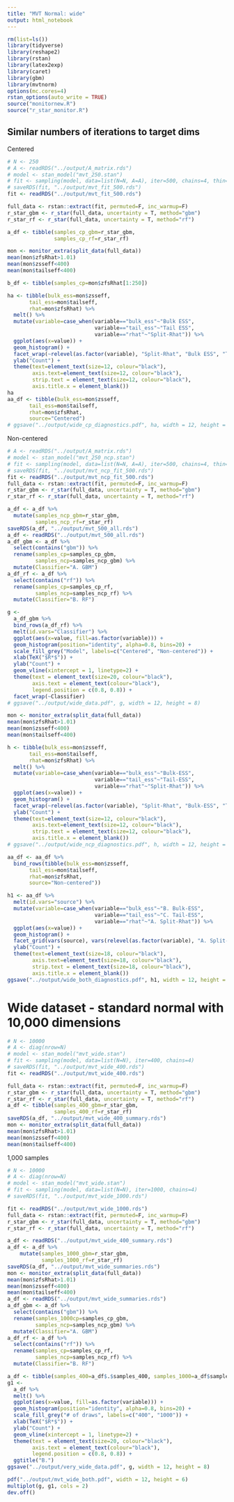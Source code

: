 ```yaml
---
title: "MVT Normal: wide"
output: html_notebook
---
```


```r
rm(list=ls())
library(tidyverse)
library(reshape2)
library(rstan)
library(latex2exp)
library(caret)
library(gbm)
library(mvtnorm)
options(mc.cores=4)
rstan_options(auto_write = TRUE)
source("monitornew.R")
source("r_star_monitor.R")
```


## Similar numbers of iterations to target dims
Centered
```r
# N <- 250
# A <- readRDS("../output/A_matrix.rds")
# model <- stan_model("mvt_250.stan")
# fit <- sampling(model, data=list(N=N, A=A), iter=500, chains=4, thin=1)
# saveRDS(fit, "../output/mvt_fit_500.rds")
fit <- readRDS("../output/mvt_fit_500.rds")

full_data <- rstan::extract(fit, permuted=F, inc_warmup=F)
r_star_gbm <- r_star(full_data, uncertainty = T, method="gbm")
r_star_rf <- r_star(full_data, uncertainty = T, method="rf")

a_df <- tibble(samples_cp_gbm=r_star_gbm,
               samples_cp_rf=r_star_rf)

mon <- monitor_extra(split_data(full_data))
mean(mon$zfsRhat>1.01)
mean(mon$zsseff<400)
mean(mon$tailseff<400)

b_df <- tibble(samples_cp=mon$zfsRhat[1:250])

ha <- tibble(bulk_ess=mon$zsseff,
       tail_ess=mon$tailseff,
       rhat=mon$zfsRhat) %>% 
  melt() %>% 
  mutate(variable=case_when(variable=="bulk_ess"~"Bulk ESS",
                            variable=="tail_ess"~"Tail ESS",
                            variable=="rhat"~"Split-Rhat")) %>% 
  ggplot(aes(x=value)) +
  geom_histogram() + 
  facet_wrap(~relevel(as.factor(variable), "Split-Rhat", "Bulk ESS", "Tail ESS"), scales="free") + xlab("Value") +
  ylab("Count") +
  theme(text=element_text(size=12, colour="black"),
        axis.text=element_text(size=12, colour="black"),
        strip.text = element_text(size=12, colour="black"),
        axis.title.x = element_blank())
ha
aa_df <- tibble(bulk_ess=mon$zsseff,
       tail_ess=mon$tailseff,
       rhat=mon$zfsRhat,
       source="Centered")
# ggsave("../output/wide_cp_diagnostics.pdf", ha, width = 12, height = 8)
```

Non-centered
```r
# A <- readRDS("../output/A_matrix.rds")
# model <- stan_model("mvt_250_ncp.stan")
# fit <- sampling(model, data=list(N=N, A=A), iter=500, chains=4, thin=1)
# saveRDS(fit, "../output/mvt_ncp_fit_500.rds")
fit <- readRDS("../output/mvt_ncp_fit_500.rds")
full_data <- rstan::extract(fit, permuted=F, inc_warmup=F)
r_star_gbm <- r_star(full_data, uncertainty = T, method="gbm")
r_star_rf <- r_star(full_data, uncertainty = T, method="rf")

a_df <- a_df %>%
  mutate(samples_ncp_gbm=r_star_gbm,
         samples_ncp_rf=r_star_rf)
saveRDS(a_df, "../output/mvt_500_all.rds")
a_df <- readRDS("../output/mvt_500_all.rds")
a_df_gbm <- a_df %>%
  select(contains("gbm")) %>% 
  rename(samples_cp=samples_cp_gbm,
         samples_ncp=samples_ncp_gbm) %>% 
  mutate(Classifier="A. GBM")
a_df_rf <- a_df %>%
  select(contains("rf")) %>% 
  rename(samples_cp=samples_cp_rf,
         samples_ncp=samples_ncp_rf) %>% 
  mutate(Classifier="B. RF")

g <- 
  a_df_gbm %>%
  bind_rows(a_df_rf) %>% 
  melt(id.vars="Classifier") %>% 
  ggplot(aes(x=value, fill=as.factor(variable))) +
  geom_histogram(position="identity", alpha=0.8, bins=20) +
  scale_fill_grey("Model", labels=c("Centered", "Non-centered")) +
  xlab(TeX("$R*$")) +
  ylab("Count") +
  geom_vline(xintercept = 1, linetype=2) +
  theme(text = element_text(size=20, colour="black"),
        axis.text = element_text(colour="black"),
        legend.position = c(0.8, 0.8)) +
  facet_wrap(~Classifier)
# ggsave("../output/wide_data.pdf", g, width = 12, height = 8)

mon <- monitor_extra(split_data(full_data))
mean(mon$zfsRhat>1.01)
mean(mon$zsseff<400)
mean(mon$tailseff<400)

h <- tibble(bulk_ess=mon$zsseff,
       tail_ess=mon$tailseff,
       rhat=mon$zfsRhat) %>% 
  melt() %>% 
  mutate(variable=case_when(variable=="bulk_ess"~"Bulk-ESS",
                            variable=="tail_ess"~"Tail-ESS",
                            variable=="rhat"~"Split-Rhat")) %>% 
  ggplot(aes(x=value)) +
  geom_histogram() + 
  facet_wrap(~relevel(as.factor(variable), "Split-Rhat", "Bulk-ESS", "Tail-ESS"), scales="free") + xlab("Value") +
  ylab("Count") +
  theme(text=element_text(size=12, colour="black"),
        axis.text=element_text(size=12, colour="black"),
        strip.text = element_text(size=12, colour="black"),
        axis.title.x = element_blank())
# ggsave("../output/wide_ncp_diagnostics.pdf", h, width = 12, height = 8)

aa_df <- aa_df %>%
  bind_rows(tibble(bulk_ess=mon$zsseff,
       tail_ess=mon$tailseff,
       rhat=mon$zfsRhat,
       source="Non-centered"))

h1 <- aa_df %>% 
  melt(id.vars="source") %>% 
  mutate(variable=case_when(variable=="bulk_ess"~"B. Bulk-ESS",
                            variable=="tail_ess"~"C. Tail-ESS",
                            variable=="rhat"~"A. Split-Rhat")) %>% 
  ggplot(aes(x=value)) +
  geom_histogram() + 
  facet_grid(vars(source), vars(relevel(as.factor(variable), "A. Split-Rhat", "B. Bulk ESS", "C. Tail ESS")), scales="free") + xlab("Value") +
  ylab("Count") +
  theme(text=element_text(size=18, colour="black"),
        axis.text=element_text(size=18, colour="black"),
        strip.text = element_text(size=18, colour="black"),
        axis.title.x = element_blank())
ggsave("../output/wide_both_diagnostics.pdf", h1, width = 12, height = 8)
```

# Wide dataset - standard normal with 10,000 dimensions
```r
# N <- 10000
# A <- diag(nrow=N)
# model <- stan_model("mvt_wide.stan")
# fit <- sampling(model, data=list(N=N), iter=400, chains=4)
# saveRDS(fit, "../output/mvt_wide_400.rds")
fit <- readRDS("../output/mvt_wide_400.rds")

full_data <- rstan::extract(fit, permuted=F, inc_warmup=F)
r_star_gbm <- r_star(full_data, uncertainty = T, method="gbm")
r_star_rf <- r_star(full_data, uncertainty = T, method="rf")
a_df <- tibble(samples_400_gbm=r_star_gbm,
               samples_400_rf=r_star_rf)
saveRDS(a_df, "../output/mvt_wide_400_summary.rds")
mon <- monitor_extra(split_data(full_data))
mean(mon$zfsRhat>1.01)
mean(mon$zsseff<400)
mean(mon$tailseff<400)
```

1,000 samples
```r
# N <- 10000
# A <- diag(nrow=N)
# model <- stan_model("mvt_wide.stan")
# fit <- sampling(model, data=list(N=N), iter=1000, chains=4)
# saveRDS(fit, "../output/mvt_wide_1000.rds")

fit <- readRDS("../output/mvt_wide_1000.rds")
full_data <- rstan::extract(fit, permuted=F, inc_warmup=F)
r_star_gbm <- r_star(full_data, uncertainty = T, method="gbm")
r_star_rf <- r_star(full_data, uncertainty = T, method="rf")

a_df <- readRDS("../output/mvt_wide_400_summary.rds")
a_df <- a_df %>% 
    mutate(samples_1000_gbm=r_star_gbm,
           samples_1000_rf=r_star_rf)
saveRDS(a_df, "../output/mvt_wide_summaries.rds")
mon <- monitor_extra(split_data(full_data))
mean(mon$zfsRhat>1.01)
mean(mon$zsseff<400)
mean(mon$tailseff<400)
a_df <- readRDS("../output/mvt_wide_summaries.rds")
a_df_gbm <- a_df %>%
  select(contains("gbm")) %>% 
  rename(samples_1000cp=samples_cp_gbm,
         samples_ncp=samples_ncp_gbm) %>% 
  mutate(Classifier="A. GBM")
a_df_rf <- a_df %>%
  select(contains("rf")) %>% 
  rename(samples_cp=samples_cp_rf,
         samples_ncp=samples_ncp_rf) %>% 
  mutate(Classifier="B. RF")

a_df <- tibble(samples_400=a_df$.$samples_400, samples_1000=a_df$samples_1000)
g1 <- 
  a_df %>% 
  melt() %>% 
  ggplot(aes(x=value, fill=as.factor(variable))) +
  geom_histogram(position="identity", alpha=0.8, bins=20) +
  scale_fill_grey("# of draws", labels=c("400", "1000")) +
  xlab(TeX("$R*$")) +
  ylab("Count") +
  geom_vline(xintercept = 1, linetype=2) +
  theme(text = element_text(size=20, colour="black"),
        axis.text = element_text(colour="black"),
        legend.position = c(0.8, 0.8)) +
  ggtitle("B.")
ggsave("../output/very_wide_data.pdf", g, width = 12, height = 8)
```

```r
pdf("../output/mvt_wide_both.pdf", width = 12, height = 6)
multiplot(g, g1, cols = 2)
dev.off()
```



